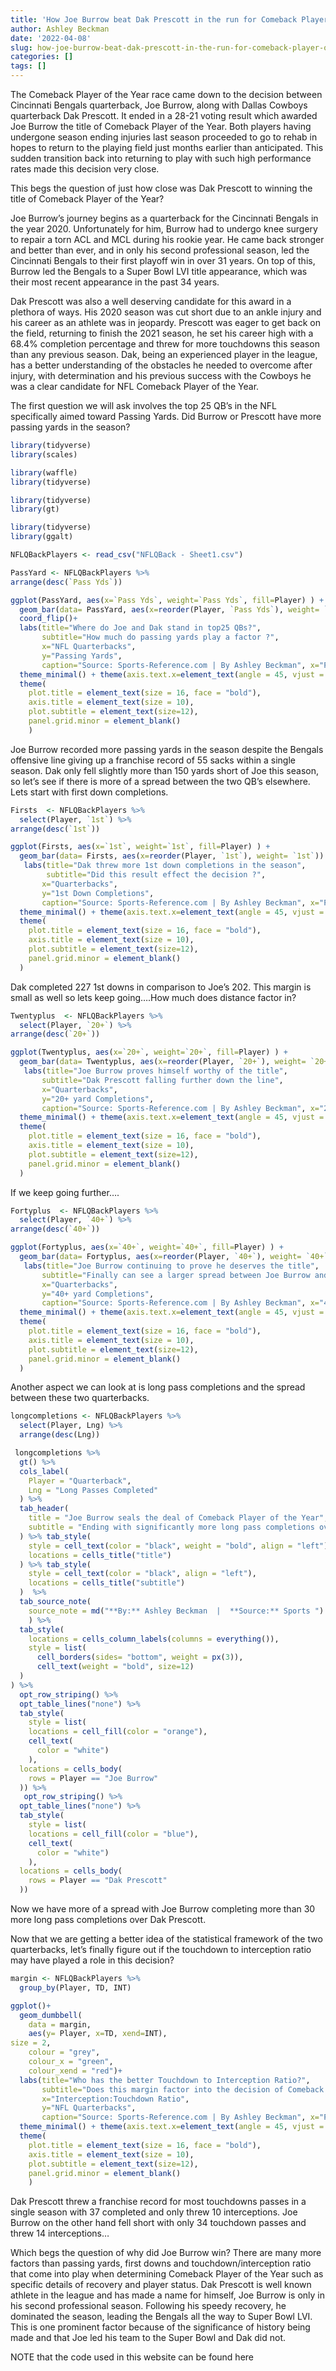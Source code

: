 ```yaml
---
title: 'How Joe Burrow beat Dak Prescott in the run for Comeback Player of the Year  '
author: Ashley Beckman
date: '2022-04-08'
slug: how-joe-burrow-beat-dak-prescott-in-the-run-for-comeback-player-of-the-year
categories: []
tags: []
---
```


The Comeback Player of the Year race came down to the decision between Cincinnati Bengals quarterback, Joe Burrow, along with Dallas Cowboys quarterback Dak Prescott. It ended in a 28-21 voting result which awarded Joe Burrow the title of Comeback Player of the Year. Both players having undergone season ending injuries last season proceeded to go to rehab in hopes to return to the playing field just months earlier than anticipated. This sudden transition back into returning to play with such high performance rates made this decision very close. 

This begs the question of just how close was Dak Prescott to winning the title of Comeback Player of the Year?

Joe Burrow’s journey begins as a quarterback for the Cincinnati Bengals in the year 2020. Unfortunately for him, Burrow had to undergo knee surgery to repair a torn ACL and MCL during his rookie year. He came back stronger and better than ever, and in only his second professional season, led the Cincinnati Bengals to their first playoff win in over 31 years. On top of this, Burrow led the Bengals to a Super Bowl LVI title appearance, which was their most recent appearance in the past 34 years. 

Dak Prescott was also a well deserving candidate for this award in a plethora of ways. His 2020 season was cut short due to an ankle injury and his career as an athlete was in jeopardy. Prescott was eager to get back on the field, returning to finish the 2021 season, he set his career high with a 68.4% completion percentage and threw for more touchdowns this season than any previous season. Dak, being an experienced player in the league, has a better understanding of the obstacles he needed to overcome after injury, with determination and his previous success with the Cowboys he was a clear candidate for NFL Comeback Player of the Year.  


The first question we will ask involves the top 25 QB’s in the NFL specifically aimed toward Passing Yards. Did Burrow or Prescott have more passing yards in the season?


```r
library(tidyverse)
library(scales)
```
```r
library(waffle)
library(tidyverse)
```
```r
library(tidyverse)
library(gt)

```
```r
library(tidyverse)
library(ggalt)
```

```r
NFLQBackPlayers <- read_csv("NFLQBack - Sheet1.csv")
```



```r
PassYard <- NFLQBackPlayers %>% 
arrange(desc(`Pass Yds`))
```

```r
ggplot(PassYard, aes(x=`Pass Yds`, weight=`Pass Yds`, fill=Player) ) + 
  geom_bar(data= PassYard, aes(x=reorder(Player, `Pass Yds`), weight= `Pass Yds`)) +
  coord_flip()+
  labs(title="Where do Joe and Dak stand in top25 QBs?", 
       subtitle="How much do passing yards play a factor ?",
       x="NFL Quarterbacks",
       y="Passing Yards", 
       caption="Source: Sports-Reference.com | By Ashley Beckman", x="Pass Yards", y="Player") + 
  theme_minimal() + theme(axis.text.x=element_text(angle = 45, vjust = 1, hjust = 1)) + scale_fill_manual("Legend", values = c("Joe Burrow" = "orange", "Dak Prescott" = "dark blue")) +
  theme(
    plot.title = element_text(size = 16, face = "bold"),
    axis.title = element_text(size = 10), 
    plot.subtitle = element_text(size=12), 
    panel.grid.minor = element_blank() 
    )
```

Joe Burrow recorded more passing yards in the season despite the Bengals offensive line giving up a franchise record of 55 sacks within a single season. Dak only fell slightly more than 150 yards short of Joe this season, so let's see if there is more of a spread between the two QB’s elsewhere. Lets start with first down completions.

```r
Firsts  <- NFLQBackPlayers %>%
  select(Player, `1st`) %>% 
arrange(desc(`1st`))
```
```r
ggplot(Firsts, aes(x=`1st`, weight=`1st`, fill=Player) ) + 
  geom_bar(data= Firsts, aes(x=reorder(Player, `1st`), weight= `1st`)) +
   labs(title="Dak threw more 1st down completions in the season", 
        subtitle="Did this result effect the decision ?",
       x="Quarterbacks",
       y="1st Down Completions", 
       caption="Source: Sports-Reference.com | By Ashley Beckman", x="Pass Yards", y="Player") + 
  theme_minimal() + theme(axis.text.x=element_text(angle = 45, vjust = 1, hjust = 1)) + scale_fill_manual("Legend", values = c("Joe Burrow" = "orange", "Dak Prescott" = "dark blue")) +
  theme(
    plot.title = element_text(size = 16, face = "bold"),
    axis.title = element_text(size = 10), 
    plot.subtitle = element_text(size=12), 
    panel.grid.minor = element_blank() 
  )
```

Dak completed 227 1st downs in comparison to Joe’s 202. This margin is small as well so lets keep going….How much does distance factor in? 

```r
Twentyplus  <- NFLQBackPlayers %>%
  select(Player, `20+`) %>% 
arrange(desc(`20+`))
```

```r
ggplot(Twentyplus, aes(x=`20+`, weight=`20+`, fill=Player) ) + 
  geom_bar(data= Twentyplus, aes(x=reorder(Player, `20+`), weight= `20+`)) +
   labs(title="Joe Burrow proves himself worthy of the title", 
       subtitle="Dak Prescott falling further down the line",
       x="Quarterbacks",
       y="20+ yard Completions", 
       caption="Source: Sports-Reference.com | By Ashley Beckman", x="20+ yards", y="Player") + 
  theme_minimal() + theme(axis.text.x=element_text(angle = 45, vjust = 1, hjust = 1)) + scale_fill_manual("Legend", values = c("Joe Burrow" = "orange", "Dak Prescott" = "dark blue")) +
  theme(
    plot.title = element_text(size = 16, face = "bold"),
    axis.title = element_text(size = 10), 
    plot.subtitle = element_text(size=12), 
    panel.grid.minor = element_blank() 
  )
```
If we keep going further....

```r
Fortyplus  <- NFLQBackPlayers %>%
  select(Player, `40+`) %>% 
arrange(desc(`40+`))
```
```r
ggplot(Fortyplus, aes(x=`40+`, weight=`40+`, fill=Player) ) + 
  geom_bar(data= Fortyplus, aes(x=reorder(Player, `40+`), weight= `40+`)) +
   labs(title="Joe Burrow continuing to prove he deserves the title", 
       subtitle="Finally can see a larger spread between Joe Burrow and Dak Prescott",
       x="Quarterbacks",
       y="40+ yard Completions", 
       caption="Source: Sports-Reference.com | By Ashley Beckman", x="40+ yards", y="Player") + 
  theme_minimal() + theme(axis.text.x=element_text(angle = 45, vjust = 1, hjust = 1)) + scale_fill_manual("Legend", values = c("Joe Burrow" = "orange", "Dak Prescott" = "dark blue")) +
  theme(
    plot.title = element_text(size = 16, face = "bold"),
    axis.title = element_text(size = 10), 
    plot.subtitle = element_text(size=12), 
    panel.grid.minor = element_blank() 
  )
```

Another aspect we can look at is long pass completions and the spread between these two quarterbacks.  




```r
longcompletions <- NFLQBackPlayers %>% 
  select(Player, Lng) %>% 
  arrange(desc(Lng))
```

```r
 longcompletions %>% 
  gt() %>% 
  cols_label(
    Player = "Quarterback",
    Lng = "Long Passes Completed"
  ) %>%
  tab_header(
    title = "Joe Burrow seals the deal of Comeback Player of the Year",
    subtitle = "Ending with significantly more long pass completions over Dak Prescott"
  ) %>% tab_style(
    style = cell_text(color = "black", weight = "bold", align = "left"),
    locations = cells_title("title")
  ) %>% tab_style(
    style = cell_text(color = "black", align = "left"),
    locations = cells_title("subtitle")
  )  %>%
  tab_source_note(
    source_note = md("**By:** Ashley Beckman  |  **Source:** Sports ") 
    ) %>% 
  tab_style(
    locations = cells_column_labels(columns = everything()),
    style = list(
      cell_borders(sides= "bottom", weight = px(3)),
      cell_text(weight = "bold", size=12)
  ) 
) %>%  
  opt_row_striping() %>% 
  opt_table_lines("none") %>% 
  tab_style(
    style = list(
    locations = cell_fill(color = "orange"),
    cell_text(
      color = "white")
    ),
  locations = cells_body(
    rows = Player == "Joe Burrow"
  )) %>% 
   opt_row_striping() %>% 
  opt_table_lines("none") %>% 
  tab_style(
    style = list(
    locations = cell_fill(color = "blue"),
    cell_text(
      color = "white")
    ),
  locations = cells_body(
    rows = Player == "Dak Prescott"
  )) 
```

Now we have more of a spread with Joe Burrow completing more than 30 more long pass completions over Dak Prescott. 

Now that we are getting a better idea of the statistical framework of the two quarterbacks, let's finally figure out if the touchdown to interception ratio may have played a role in this decision?




```r
margin <- NFLQBackPlayers %>% 
  group_by(Player, TD, INT) 

```

```r
ggplot()+
  geom_dumbbell(
    data = margin,
    aes(y= Player, x=TD, xend=INT),
size = 2,
    colour = "grey",
    colour_x = "green",
    colour_xend = "red")+ 
  labs(title="Who has the better Touchdown to Interception Ratio?", 
       subtitle="Does this margin factor into the decision of Comeback Player of the Year? ", 
       x="Interception:Touchdown Ratio", 
       y="NFL Quarterbacks", 
       caption="Source: Sports-Reference.com | By Ashley Beckman", x="Pass Yards", y="Player") + 
  theme_minimal() + theme(axis.text.x=element_text(angle = 45, vjust = 1, hjust = 1)) + scale_fill_manual("Legend", values = c("Joe Burrow" = "orange", "Dak Prescott" = "dark blue")) +
  theme(
    plot.title = element_text(size = 16, face = "bold"),
    axis.title = element_text(size = 10), 
    plot.subtitle = element_text(size=12), 
    panel.grid.minor = element_blank() 
    ) 

```

Dak Prescott threw a franchise record for most touchdowns passes in a single season with 37 completed and only threw 10 interceptions. Joe Burrow on the other hand fell short with only 34 touchdown passes and threw 14 interceptions…

Which begs the question of why did Joe Burrow win? There are many more factors than passing yards, first downs and touchdown/interception ratio that come into play when determining Comeback Player of the Year such as specific details of recovery and player status. Dak Prescott is well known athlete in the league and has made a name for himself, Joe Burrow is only in his second professional season. Following his speedy recovery, he dominated the season, leading the Bengals all the way to Super Bowl LVI. This is one prominent factor because of the significance of history being made and that Joe led his team to the Super Bowl and Dak did not. 

NOTE that the code used in this website can be found here



